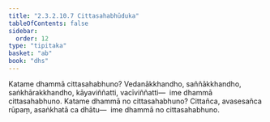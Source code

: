 ```yaml
---
title: "2.3.2.10.7 Cittasahabhūduka"
tableOfContents: false
sidebar:
  order: 12
type: "tipitaka"
basket: "ab"
book: "dhs"
---
```



<DynamicBreadcrumb />

<Division number="1203" book="dhs">

<Paragraph number="1899" book="dhs">
Katame dhammā cittasahabhuno? Vedanākkhandho, saññākkhandho, saṅkhārakkhandho, kāyaviññatti, vacīviññatti—  ime dhammā cittasahabhuno.
</Paragraph>

</Division>
<Division number="1204" book="dhs">

<Paragraph number="1900" book="dhs">
Katame dhammā no cittasahabhuno? Cittañca, avasesañca rūpaṃ, asaṅkhatā ca dhātu—  ime dhammā no cittasahabhuno.
</Paragraph>
</Division>